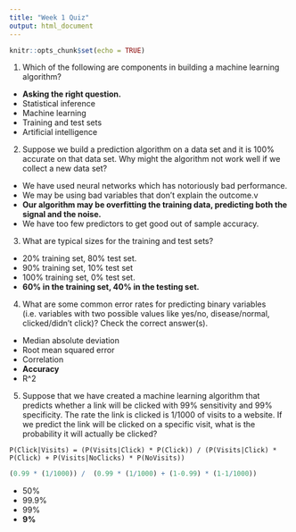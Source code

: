 ```yaml
---
title: "Week 1 Quiz"
output: html_document
---
```


```r
knitr::opts_chunk$set(echo = TRUE)
```

1. Which of the following are components in building a machine learning algorithm?

  - **Asking the right question.**
  - Statistical inference
  - Machine learning
  - Training and test sets
  - Artificial intelligence

2. Suppose we build a prediction algorithm on a data set and it is 100% accurate on that data set. Why might the algorithm not work well if we collect a new data set?

  - We have used neural networks which has notoriously bad performance.
  - We may be using bad variables that don't explain the outcome.v
  - **Our algorithm may be overfitting the training data, predicting both the signal and the noise.**
  - We have too few predictors to get good out of sample accuracy.

3. What are typical sizes for the training and test sets?

  - 20% training set, 80% test set.
  - 90% training set, 10% test set
  - 100% training set, 0% test set.
  - **60% in the training set, 40% in the testing set.**

4. What are some common error rates for predicting binary variables (i.e. variables with two possible values like yes/no, disease/normal, clicked/didn't click)? Check the correct answer(s).

  - Median absolute deviation
  - Root mean squared error
  - Correlation
  - **Accuracy**
  - R^2

5. Suppose that we have created a machine learning algorithm that predicts whether a link will be clicked with 99% sensitivity and 99% specificity. The rate the link is clicked is 1/1000 of visits to a website. If we predict the link will be clicked on a specific visit, what is the probability it will actually be clicked?

`P(Click|Visits) = (P(Visits|Click) * P(Click)) / (P(Visits|Click) * P(Click) + P(Visits|NoClicks) * P(NoVisits))`

```r
(0.99 * (1/1000)) /  (0.99 * (1/1000) + (1-0.99) * (1-1/1000))
```

  - 50% 
  - 99.9%
  - 99%
  - **9%**